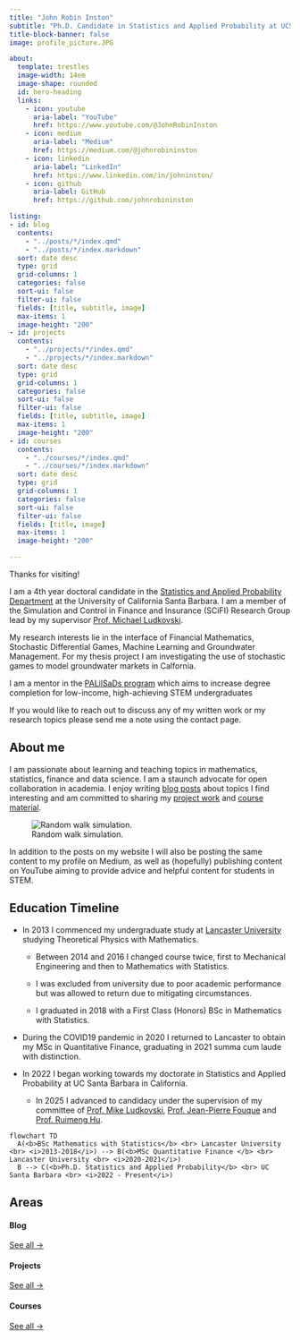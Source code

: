 ```yaml
---
title: "John Robin Inston"
subtitle: "Ph.D. Candidate in Statistics and Applied Probability at UCSB"
title-block-banner: false
image: profile_picture.JPG

about:
  template: trestles
  image-width: 14em
  image-shape: rounded
  id: hero-heading
  links:
    - icon: youtube
      aria-label: "YouTube"
      href: https://www.youtube.com/@JohnRobinInston
    - icon: medium
      aria-label: "Medium"
      href: https://medium.com/@johnrobininston
    - icon: linkedin
      aria-label: "LinkedIn"
      href: https://www.linkedin.com/in/johninston/ 
    - icon: github
      aria-label: GitHub
      href: https://github.com/johnrobininston

listing: 
- id: blog
  contents: 
    - "../posts/*/index.qmd"
    - "../posts/*/index.markdown"
  sort: date desc
  type: grid
  grid-columns: 1
  categories: false
  sort-ui: false
  filter-ui: false
  fields: [title, subtitle, image]
  max-items: 1
  image-height: "200"
- id: projects
  contents: 
    - "../projects/*/index.qmd"
    - "../projects/*/index.markdown"
  sort: date desc
  type: grid
  grid-columns: 1
  categories: false
  sort-ui: false
  filter-ui: false
  fields: [title, subtitle, image]
  max-items: 1
  image-height: "200"
- id: courses
  contents: 
    - "../courses/*/index.qmd"
    - "../courses/*/index.markdown"
  sort: date desc
  type: grid
  grid-columns: 1
  categories: false
  sort-ui: false
  filter-ui: false
  fields: [title, image]
  max-items: 1
  image-height: "200"

---
```


::: {#hero-heading}
<div class="h1">Thanks for visiting!</div>

I am a 4th year doctoral candidate in the [Statistics and Applied Probability Department](https://www.pstat.ucsb.edu) at the University of California Santa Barbara.  I am a member of the Simulation and Control in Finance and Insurance (SCiFI) Research Group lead by my supervisor [Prof. Michael Ludkovski](https://ludkovski.pstat.ucsb.edu).

My research interests lie in the interface of Financial Mathematics, Stochastic Differential Games, Machine Learning and Groundwater Management. For my thesis project I am investigating the use of stochastic games to model groundwater markets in Calfornia.  

 I am a mentor in the [PALilSaDs program](https://www.paliisads.org/home) which aims to increase degree completion for low-income, high-achieving STEM undergraduates

If you would like to reach out to discuss any of my written work or my research topics please send me a note using the contact page.

:::

## About me

I am passionate about learning and teaching topics in mathematics, statistics, finance and data science. I am a staunch advocate for open collaboration in academia.  I enjoy writing [blog posts](../blog.html) about topics I find interesting and am committed to sharing my [project work](../projects.html) and [course material](../courses.html).

![Random walk simulation.](random_walk.gif)

In addition to the posts on my website I will also be posting the same content to my profile on Medium, as well as (hopefully) publishing content on YouTube aiming to provide advice and helpful content for students in STEM.

## Education Timeline

:::: {.grid}

::: {.g-col-7}

- In 2013 I commenced my undergraduate study at [Lancaster University](https://www.lancaster.ac.uk) studying Theoretical Physics with Mathematics.

  - Between 2014 and 2016 I changed course twice, first to Mechanical Engineering and then to Mathematics with Statistics.

  - I was excluded from university due to poor academic performance but was allowed to return due to mitigating circumstances.

  - I graduated in 2018 with a First Class (Honors) BSc in Mathematics with Statistics.

- During the COVID19 pandemic in 2020 I returned to Lancaster to obtain my MSc in Quantitative Finance, graduating in 2021 summa cum laude with distinction.

- In 2022 I began working towards my doctorate in Statistics and Applied Probability at UC Santa Barbara in California.

  - In 2025 I advanced to candidacy under the supervision of my committee of [Prof. Mike Ludkovski](https://ludkovski.pstat.ucsb.edu), [Prof. Jean-Pierre Fouque](https://fouque.faculty.pstat.ucsb.edu) and [Prof. Ruimeng Hu](https://sites.google.com/site/ruimenghu1/).

:::

::: {.g-col-5}


```mermaid
flowchart TD
  A(<b>BSc Mathematics with Statistics</b> <br> Lancaster University <br> <i>2013-2018</i>) --> B(<b>MSc Quantitative Finance </b> <br> Lancaster University <br> <i>2020-2021</i>)
  B --> C(<b>Ph.D. Statistics and Applied Probability</b> <br> UC Santa Barbara <br> <i>2022 - Present</i>)
```

:::

::::

## Areas

:::: {.grid}

::: {.g-col-4}
#### Blog
::: {#blog}
:::
[See all &rarr;](../posts){.about-links .subtitle}
:::

::: {.g-col-4}
#### Projects
::: {#projects}
:::
[See all &rarr;](../projects){.about-links .subtitle}
:::

::: {.g-col-4}
#### Courses
::: {#courses}
:::
[See all &rarr;](../courses){.about-links .subtitle}
:::

::::
